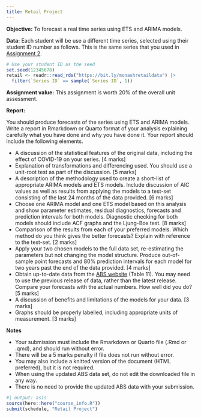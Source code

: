 ```yaml
---
title: Retail Project
---
```


**Objective:** To forecast a real time series using ETS and ARIMA models.

**Data:** Each student will be use a different time series, selected using their student ID number as follows. This is the same series that you used in [Assignment 2](A2.qmd).

```r
# Use your student ID as the seed
set.seed(12345678)
retail <- readr::read_rds("https://bit.ly/monashretaildata") |>
  filter(`Series ID` == sample(`Series ID`, 1))
```

**Assignment value:** This assignment is worth 20% of the overall unit assessment.

**Report:**

You should produce forecasts of the series using ETS and ARIMA models. Write a report in Rmarkdown or Quarto format of your analysis explaining carefully what you have done and why you have done it. Your report should include the following elements.

* A discussion of the statistical features of the original data, including the effect of COVID-19 on your series. [4 marks]
* Explanation of transformations and differencing used. You should use a unit-root test as part of the discussion. [5 marks]
* A description of the methodology used to create a short-list of appropriate ARIMA models and ETS models. Include discussion of AIC values as well as results from applying the models to a test-set consisting of the last 24 months of the data provided. [6 marks]
* Choose one ARIMA model and one ETS model based on this analysis and show parameter estimates, residual diagnostics, forecasts and prediction intervals for both models. Diagnostic checking for both models should include ACF graphs and the Ljung-Box test. [8 marks]
* Comparison of the results from each of your preferred models. Which method do you think gives the better forecasts? Explain with reference to the test-set. [2 marks]
* Apply your two chosen models to the full data set, re-estimating the parameters but not changing the model structure. Produce out-of-sample point forecasts and 80% prediction intervals for each model for two years past the end of the data provided. [4 marks]
* Obtain up-to-date data from the [ABS website](https://www.abs.gov.au/statistics/industry/retail-and-wholesale-trade/retail-trade-australia) (Table 11). You may need to use the previous release of data, rather than the latest release. Compare your forecasts with the actual numbers. How well did you do? [5 marks]
* A discussion of benefits and limitations of the models for your data. [3 marks]
* Graphs should be properly labelled, including appropriate units of measurement. [3 marks]

**Notes**

* Your submission must include the Rmarkdown or Quarto file (.Rmd or .qmd), and should run without error.
* There will be a 5 marks penalty if file does not run without error.
* You may also include a knitted version of the document (HTML preferred), but it is not required.
* When using the updated ABS data set, do not edit the downloaded file in any way.
* There is no need to provide the updated ABS data with your submission.

```r
#| output: asis
source(here::here("course_info.R"))
submit(schedule, "Retail Project")
```
